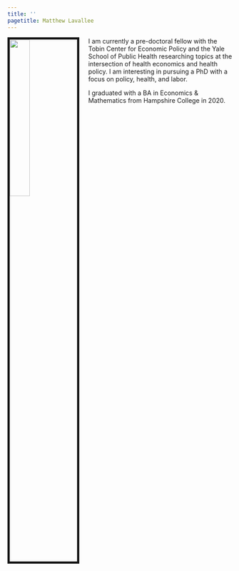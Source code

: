 ```yaml
---
title: ''
pagetitle: Matthew Lavallee
---
```


<link rel="stylesheet" href="styles.css" type="text/css">
<link rel="stylesheet" href="academicicons/css/academicons.min.css"/>

<img 
src="images/profilepic.png" 
style="width:30%; border:5px solid; margin-right:20px" 
align="left"> 

I am currently a pre-doctoral fellow with the Tobin Center for Economic Policy and the Yale School of Public Health researching topics at the intersection of health economics and health policy. I am interesting in pursuing a PhD with a focus on policy, health, and labor.

I graduated with a BA in Economics & Mathematics from Hampshire College in 2020.
